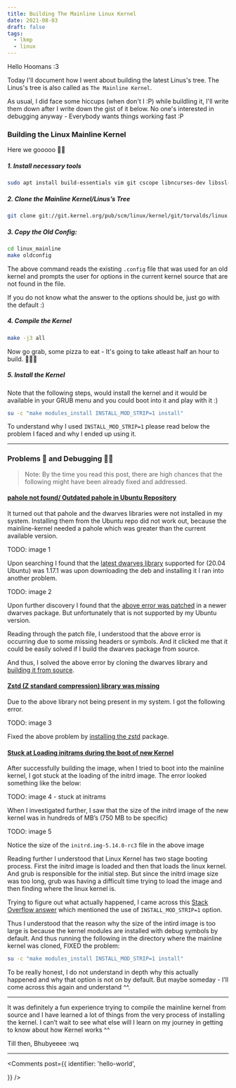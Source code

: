 ```yaml
---
title: Building The Mainline Linux Kernel
date: 2021-08-03
draft: false
tags:
  - lkmp
  - linux
---
```


Hello Hoomans :3

Today I'll document how I went about building the latest Linus's tree. The 
Linus's tree is also called as `The Mainline Kernel`. 

As usual, I did face some hiccups (when don't I :P) while buildling it, I'll
write them down after I write down the gist of it below. No one's interested
in debugging anyway - Everybody wants things working fast :P

### Building the Linux Mainline Kernel

Here we gooooo 🧑‍🚀

##### 1. Install necessary tools

```bash 
sudo apt install build-essentials vim git cscope libncurses-dev libssl-dev bison flex
```

##### 2. Clone the Mainline Kernel/Linus’s Tree

```bash 
git clone git://git.kernel.org/pub/scm/linux/kernel/git/torvalds/linux.git linux_mainline
```

##### 3. Copy the Old Config:

```bash
cd linux_mainline
make oldconfig
```

The above command reads the existing `.config` file that was used for an old 
kernel and prompts the user for options in the current kernel source that are 
not found in the file. 

If you do not know what the answer to the options should be, just go with the
default :)

##### 4. Compile the Kernel

```bash
make -j3 all
```

Now go grab, some pizza to eat - It's going to take atleast half an hour to
build. 🍕🍕🍕

##### 5. Install the Kernel

Note that the following steps, would install the kernel and it would be available
in your GRUB menu and you could boot into it and play with it :)

```bash
su -c "make modules_install INSTALL_MOD_STRIP=1 install"
```

To understand why I used `INSTALL_MOD_STRIP=1` please read below the problem I
faced and why I ended up using it.

--------------

### Problems 🐞 and Debugging 🕵️‍♀️

> Note: By the time you read this post, there are high chances that the following
might have been already fixed and addressed.

#### <u> pahole not found/ Outdated pahole in Ubuntu Repository </u>

It turned out that pahole and the dwarves libraries were not installed in my
system. Installing them from the Ubuntu repo did not work out, because the
mainline-kernel needed a pahole which was greater than the current available
version.

TODO: image 1

Upon searching I found that the [latest dwarves
library](https://packages.ubuntu.com/search?keywords=dwarves) supported for
(20.04 Ubuntu) was 1.17.1 was upon downloading the deb and installing it I ran
into another problem.

TODO: image 2

Upon further discovery I found that the [above error was
patched](https://bugs.launchpad.net/ubuntu/+source/dwarves-dfsg/+bug/1928244) in
a newer dwarves package. But unfortunately that is not supported by my Ubuntu
version. 

Reading through the patch file, I understood that the above error is occurring
due to some missing headers or symbols. And it clicked me that it could be
easily solved if I build the dwarves package from source.

And thus, I solved the above error by cloning the dwarves library and [building
it from source](https://github.com/acmel/dwarves).

#### <u> Zstd (Z standard compression) library was missing </u>

Due to the above library not being present in my system. I got the following
error.

TODO: image 3

Fixed the above problem by [installing the
zstd](https://howtoinstall.co/en/zstd) package.

#### <u> Stuck at Loading initrams during the boot of new Kernel </u>

After successfully building the image, when I tried to boot into the mainline
kernel, I got stuck at the loading of the initrd image. The error looked 
something like the below:

TODO: image 4 - stuck at initrams

When I investigated further, I saw that the size of the initrd image of the new
kernel was in hundreds of MB’s (750 MB to be specific)

TODO: image 5

Notice the size of the `initrd.img-5.14.0-rc3` file in the above image

Reading further I understood that Linux Kernel has two stage booting process.
First the initrd image is loaded and then that loads the linux kernel. And grub
is responsible for the initial step. But since the initrd image size was too
long, grub was having a difficult time trying to load the image and then finding
where the linux kernel is. 

Trying to figure out what actually happened, I came across this [Stack Overflow
answer](https://superuser.com/questions/705121/why-is-install-mod-strip-not-on-by-default)
which mentioned the use of `INSTALL_MOD_STRIP=1` option.

Thus I understood that the reason why the size of the intird image is too large
is because the kernel modules are installed with debug symbols by default. And
thus running the following in the directory where the mainline kernel was
cloned, FIXED the problem:

```bash
su -c "make modules_install INSTALL_MOD_STRIP=1 install"
```

To be really honest, I do not understand in depth why this actually happened and
why that option is not on by default. But maybe someday - I’ll come across this
again and understand ^^.

----------------

It was definitely a fun experience trying to compile the mainline kernel from
source and I have learned a lot of things from the very process of installing
the kernel. I can’t wait to see what else will I learn on my journey in getting
to know about how Kernel works ^^

Till then, Bhubyeeee
:wq

---


<Comments
  post={{
    identifier: 'hello-world',
    
  }}
/>